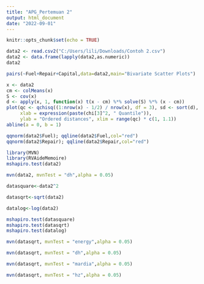 ---
title: "APG_Pertemuan 2"
output: html_document
date: "2022-09-01"
---

```{r setup, include=FALSE}
knitr::opts_chunk$set(echo = TRUE)
```

```{r}
data2 <- read.csv2("C:/Users/lili/Downloads/Contoh 2.csv")
data2 <- data.frame(lapply(data2,as.numeric))
data2
```

```{r}
pairs(~Fuel+Repair+Capital,data=data2,main="Bivariate Scatter Plots")
```

```{r}
x <- data2
cm <- colMeans(x)
S <- cov(x)
d <- apply(x, 1, function(x) t(x - cm) %*% solve(S) %*% (x - cm))
plot(qc <- qchisq((1:nrow(x) - 1/2) / nrow(x), df = 3), sd <- sort(d),
     xlab = expression(paste(chi[3]^2, " Quantile")),
     ylab = "Ordered distances", xlim = range(qc) * c(1, 1.1))
abline(a = 0, b = 1)

```

```{r}
qqnorm(data2$Fuel); qqline(data2$Fuel,col="red")
qqnorm(data2$Repair); qqline(data2$Repair,col="red")
```


```{r}
library(MVN)
library(RVAideMemoire)
mshapiro.test(data2)
```

```{r}
mvn(data2, mvnTest = "dh",alpha = 0.05)
```


```{r}
datasquare<-data2^2

datasqrt<-sqrt(data2)

datalog<-log(data2)

```

```{r}
mshapiro.test(datasquare)
mshapiro.test(datasqrt)
mshapiro.test(datalog)
```

```{r}
mvn(datasqrt, mvnTest = "energy",alpha = 0.05)
```
```{r}
mvn(datasqrt, mvnTest = "dh",alpha = 0.05)
```

```{r}
mvn(datasqrt, mvnTest = "mardia",alpha = 0.05)
```

```{r}
mvn(datasqrt, mvnTest = "hz",alpha = 0.05)
```


